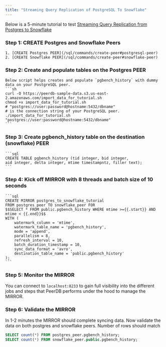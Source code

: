 ```yaml
---
title: "Streaming Query Replication of PostgreSQL To Snowflake"
---
```


Below is a 5-minute tutorial to test [Streaming Query Replication from Postgres to Snowflake](/usecases/realtime-streaming-of-query-results)

### Step 1: CREATE Postgres and Snowflake Peers
    1. [CREATE Postgres PEER](/sql/commands/create-peer#postgresql-peer)
    2. [CREATE Snowflake PEER](/sql/commands/create-peer#snowflake-peer)
### Step 2: Create and populate tables on the Postgres PEER
    Below script helps creates and populate `pgbench_history` with dummy data on your PostgreSQL peer.
    ```sh
    curl -O https://peerdb-sample-data.s3.us-east-2.amazonaws.com/import_data_for_tutorial.sh
    chmod +x import_data_for_tutorial.sh
    # "postgres://user:password@hostname:5432/dbname" 
    # is the connection string of your PostgreSQL peer.
    ./import_data_for_tutorial.sh "postgres://user:password@hostname:5432/dbname"
    ```
### Step 3: Create pgbench_history table on the destination (snowflake) PEER
    ```sql
    CREATE TABLE pgbench_history (tid integer, bid integer, 
    aid integer, delta integer, mtime timestampntz, filler text);
    ```
### Step 4: Kick off MIRROR with 8 threads and batch size of 10 seconds
    
    ```sql
    CREATE MIRROR postgres_to_snowflake_tutorial
    FROM postgres_peer TO snowflake_peer FOR
    $$SELECT * FROM public.pgbench_history WHERE mtime >={{.start}} AND mtime < {{.end}}$$
    WITH (
    	watermark_column = 'mtime',
    	watermark_table_name = 'pgbench_history',
    	mode = 'append',
    	parallelism = 8,
    	refresh_interval = 10,
    	batch_duration_timestamp = 10,
    	sync_data_format = 'avro',
    	destination_table_name = 'public.pgbench_history'
    );
    ```
    
### Step 5: Monitor the MIRROR
You can connect to `localhost:8233` to gain full visibility into the different jobs and steps that PeerDB performs under the hood to manage the MIRROR.
### Step 6: Validate the MIRROR
In 1-2 minutes the MIRROR should complete syncing data. Now validate the data on both postgres and snowflake peers. Number of rows should match
```sql
SELECT count(*) FROM postgres_peer.pgbench_history;
SELECT count(*) FROM snowflake_peer.public.pgbench_history;
```